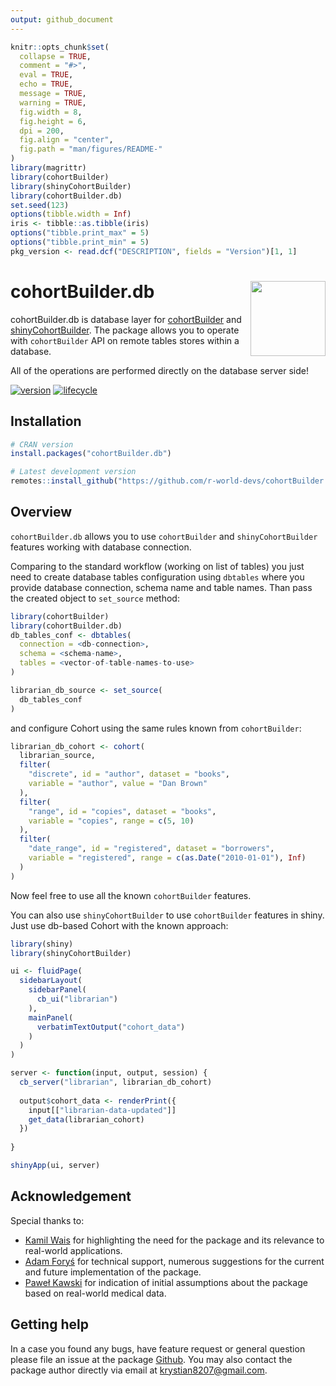 ```yaml
---
output: github_document
---
```


```r
knitr::opts_chunk$set(
  collapse = TRUE,
  comment = "#>",
  eval = TRUE,        
  echo = TRUE,
  message = TRUE,
  warning = TRUE,
  fig.width = 8,
  fig.height = 6,
  dpi = 200,
  fig.align = "center",
  fig.path = "man/figures/README-"
)
library(magrittr)
library(cohortBuilder)
library(shinyCohortBuilder)
library(cohortBuilder.db)
set.seed(123)
options(tibble.width = Inf)
iris <- tibble::as.tibble(iris)
options("tibble.print_max" = 5)
options("tibble.print_min" = 5)
pkg_version <- read.dcf("DESCRIPTION", fields = "Version")[1, 1]
```

# cohortBuilder.db <img src="man/figures/logo.png" align="right" width="120" />

cohortBuilder.db is database layer for [cohortBuilder](https://r-world-devs.github.io/cohortBuilder/) and [shinyCohortBuilder](https://r-world-devs.github.io/shinyCohortBuilder/).
The package allows you to operate with `cohortBuilder` API on remote tables stores within a database.

All of the operations are performed directly on the database server side!

[![version](https://img.shields.io/static/v1.svg?label=github.com&message=v.`r I(pkg_version)`&color=ff69b4)](https://github.com/r-world-devs/cohortBuilder.db)
[![lifecycle](https://img.shields.io/badge/lifecycle-experimental-orange.svg)](https://lifecycle.r-lib.org/articles/stages.html#experimental)

## Installation

```r
# CRAN version
install.packages("cohortBuilder.db")

# Latest development version
remotes::install_github("https://github.com/r-world-devs/cohortBuilder.db")
```

## Overview

`cohortBuilder.db` allows you to use `cohortBuilder` and `shinyCohortBuilder` features working with database connection.

Comparing to the standard workflow (working on list of tables) you just need to create database tables configuration using `dbtables` where you provide database connection, schema name and table names.
Than pass the created object to `set_source` method:

```r
library(cohortBuilder)
library(cohortBuilder.db)
db_tables_conf <- dbtables(
  connection = <db-connection>,
  schema = <schema-name>,
  tables = <vector-of-table-names-to-use>
)

librarian_db_source <- set_source(
  db_tables_conf
)
```

and configure Cohort using the same rules known from `cohortBuilder`:

```r
librarian_db_cohort <- cohort(
  librarian_source,
  filter(
    "discrete", id = "author", dataset = "books", 
    variable = "author", value = "Dan Brown"
  ),
  filter(
    "range", id = "copies", dataset = "books", 
    variable = "copies", range = c(5, 10)
  ),
  filter(
    "date_range", id = "registered", dataset = "borrowers", 
    variable = "registered", range = c(as.Date("2010-01-01"), Inf)
  )
) 
```

Now feel free to use all the known `cohortBuilder` features.

You can also use `shinyCohortBuilder` to use `cohortBuilder` features in shiny.
Just use db-based Cohort with the known approach:

```r
library(shiny)
library(shinyCohortBuilder)

ui <- fluidPage(
  sidebarLayout(
    sidebarPanel(
      cb_ui("librarian")
    ),
    mainPanel(
      verbatimTextOutput("cohort_data")
    )
  )
)

server <- function(input, output, session) {
  cb_server("librarian", librarian_db_cohort)
  
  output$cohort_data <- renderPrint({
    input[["librarian-data-updated"]]
    get_data(librarian_cohort)
  })
  
}

shinyApp(ui, server)
```

## Acknowledgement

Special thanks to:

- [Kamil Wais](mailto:kamil.wais@gmail.com) for highlighting the need for the package and its relevance to real-world applications.
- [Adam Foryś](mailto:adam.forys@gmail.com) for technical support, numerous suggestions for the current and future implementation of the package.
- [Paweł Kawski](mailto:pawel.kawski@gmail.com) for indication of initial assumptions about the package based on real-world medical data.

## Getting help

In a case you found any bugs, have feature request or general question please file an issue at the package [Github](https://github.com/r-world-devs/cohortBuilder.db/issues).
You may also contact the package author directly via email at [krystian8207@gmail.com](krystian8207@gmail.com).
